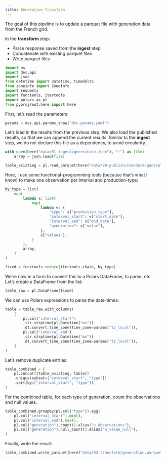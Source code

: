```yaml
---
title: Generation Transform
---
```


The goal of this pipeline is to update a parquet file with generation data from the French grid.

In the **transform** step:

- Parse response saved from the **ingest** step
- Concatenate with existing parquet files
- Write parquet files

```python
import os
import dvc.api
import json
from datetime import datetime, timedelta
from zoneinfo import ZoneInfo
import requests
import functools, itertools
import polars as pl
from pyprojroot.here import here

```

First, let's read the parameters:

```python
params = dvc.api.params_show("dvc-params.yaml")
```

Let's load in the results from the previous step. 
We also load the published results, so that we can append the current results.
Similar to the **ingest** step, we do not declare this file as a dependency, to avoid circularity.

```python
with open(here("data/01-ingest/generation.json"), "r") as file:
    array = json.load(file)

table_existing = pl.read_parquet(here("data/99-publish/standard/generation.parquet"))
```

Here, I use some functional-programming tools (because that's what I know) to make one observation per interval and production-type:

```python
by_type = list(
    map(
        lambda x: list(
            map(
                lambda v: {
                    "type": x["production_type"],
                    "interval_start": v["start_date"],
                    "interval_end": v["end_date"],
                    "generation": v["value"],
                },
                x["values"],
            )
        ),
        array,
    )
)

fixed = functools.reduce(itertools.chain, by_type)
```

We're now in a form to convert this to a Polars DataFrame, to parse, etc.
Let's create a DataFrame from the list:

```python
table_raw = pl.DataFrame(fixed)
```

We can use Polars expressions to parse the date-times:

```python
table = table_raw.with_columns(
    [
        pl.col("interval_start")
        .str.strptime(pl.Datetime("ms"))
        .dt.convert_time_zone(time_zone=params["tz_local"]),
        pl.col("interval_end")
        .str.strptime(pl.Datetime("ms"))
        .dt.convert_time_zone(time_zone=params["tz_local"]),
    ]
)
```


Let's remove duplicate entries:

```python
table_combined = (
    pl.concat([table_existing, table])
    .unique(subset=["interval_start", "type"])
    .sort(by=["interval_start", "type"])
)
```


For the combined table, for each type of generation, count the observations and null values.

```python
table_combined.groupby(pl.col("type")).agg(
    pl.col("interval_start").min(),
    pl.col("interval_end").max(),
    pl.col("generation").count().alias("n_observations"),
    pl.col("generation").null_count().alias("n_value_null"),
)
```

Finally, write the result:

```python
table_combined.write_parquet(here("data/02-transform/generation.parquet"))
```





